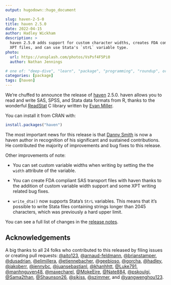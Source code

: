 ```yaml
---
output: hugodown::hugo_document

slug: haven-2-5-0
title: haven 2.5.0
date: 2022-04-15
author: Hadley Wickham
description: >
  haven 2.5.0 adds support for custom character widths, creates FDA compliant
  XPT files, and can use Stata's `strL` variable type.
photo:
  url: https://unsplash.com/photos/VsPsf4F5Pi0
  author: Nathan Jennings

# one of: "deep-dive", "learn", "package", "programming", "roundup", or "other"
categories: [package] 
tags: [haven]
---
```


<!--
TODO:
* [x] Look over / edit the post's title in the yaml
* [x] Edit (or delete) the description; note this appears in the Twitter card
* [x] Pick category and tags (see existing with `hugodown::tidy_show_meta()`)
* [x] Find photo & update yaml metadata
* [x] Create `thumbnail-sq.jpg`; height and width should be equal
* [x] Create `thumbnail-wd.jpg`; width should be >5x height
* [x] `hugodown::use_tidy_thumbnails()`
* [ ] Add intro sentence, e.g. the standard tagline for the package
* [ ] `usethis::use_tidy_thanks()`
-->

We're chuffed to announce the release of [haven](https://haven.tidyverse.org) 2.5.0. haven allows you to read and write SAS, SPSS, and Stata data formats from R, thanks to the wonderful [ReadStat](https://github.com/WizardMac/ReadStat) C library written by [Evan Miller](https://www.evanmiller.org/).

You can install it from CRAN with:

```r
install.packages("haven")
```

The most important news for this release is that [Danny Smith](https://github.com/gorcha) is now a haven author in recognition of his significant and sustained contributions. He contributed the majority of improvements and bug fixes to this release.

Other improvements of note:

* You can set custom variable widths when writing by setting the the `width` attribute of the variable.

* You can create FDA compliant SAS transport files with haven thanks to the addition of custom variable width support and some XPT writing related bug fixes.

* `write_dta()` now supports Stata's `StrL` variables. This means that it's possible to write Stata files containing strings longer than 2045 characters, which was previously a hard upper limit.

You can see a full list of changes in the [release notes](https://github.com/tidyverse/haven/blob/main/NEWS.md).

## Acknowledgements

A big thanks to all 24 folks who contributed to this released by filing issues or creating pull requests: [&#x0040;aito123](https://github.com/aito123), [&#x0040;arnaud-feldmann](https://github.com/arnaud-feldmann), [&#x0040;brianstamper](https://github.com/brianstamper), [&#x0040;dusadrian](https://github.com/dusadrian), [&#x0040;elimillera](https://github.com/elimillera), [&#x0040;etiennebacher](https://github.com/etiennebacher), [&#x0040;geebioso](https://github.com/geebioso), [&#x0040;gorcha](https://github.com/gorcha), [&#x0040;hadley](https://github.com/hadley), [&#x0040;jakoberr](https://github.com/jakoberr), [&#x0040;jennybc](https://github.com/jennybc), [&#x0040;juansebastianl](https://github.com/juansebastianl), [&#x0040;khanhhtt](https://github.com/khanhhtt), [&#x0040;Luke791](https://github.com/Luke791), [&#x0040;manhnguyen48](https://github.com/manhnguyen48), [&#x0040;maxecharel](https://github.com/maxecharel), [&#x0040;MokeEire](https://github.com/MokeEire), [&#x0040;Nate884](https://github.com/Nate884), [&#x0040;pskoulgi](https://github.com/pskoulgi), [&#x0040;Sama2than](https://github.com/Sama2than), [&#x0040;Shaunson26](https://github.com/Shaunson26), [&#x0040;sjkiss](https://github.com/sjkiss), [&#x0040;szimmer](https://github.com/szimmer), and [&#x0040;yangwenghou123](https://github.com/yangwenghou123). 
